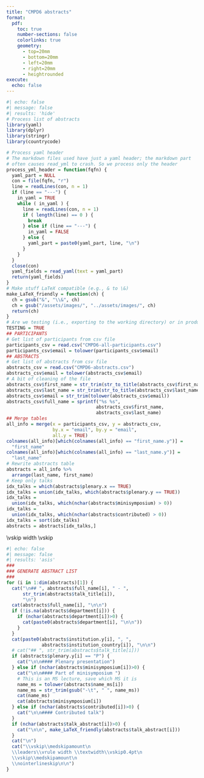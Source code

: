 ```yaml
---
title: "CMPD6 abstracts"
format:
  pdf:
    toc: true
    number-sections: false
    colorlinks: true
    geometry:
      - top=20mm
      - bottom=20mm
      - left=20mm
      - right=20mm
      - heightrounded
execute:
  echo: false
---
```



```r
#| echo: false
#| message: false
#| results: 'hide'
# Process list of abstracts
library(yaml)
library(dplyr)
library(stringr)
library(countrycode)

# Process yaml header
# The markdown files used have just a yaml header; the markdown part
# often causes read_yml to crash. So we process only the header
process_yml_header = function(fqfn) {
  yaml_part = NULL
  con = file(fqfn, "r")
  line = readLines(con, n = 1)
  if (line == "---") {
    in_yaml = TRUE
    while ( in_yaml ) {
      line = readLines(con, n = 1)
      if ( length(line) == 0 ) {
        break
      } else if (line == "---") {
        in_yaml = FALSE
      } else {
        yaml_part = paste0(yaml_part, line, "\n")
      }
    }
  }
  close(con)
  yaml_fields = read_yaml(text = yaml_part)
  return(yaml_fields)
}
# Make stuff LaTeX compatible (e.g., & to \&)
make_LaTeX_friendly = function(ch) {
  ch = gsub("&", "\\&", ch)
  ch = gsub("/assets/images/", "../assets/images/", ch)
  return(ch)
}
# Are we testing (i.e., exporting to the working directory) or in production?
TESTING = TRUE
## PARTICIPANTS
# Get list of participants from csv file
participants_csv = read.csv("CMPD6-all-participants.csv")
participants_csv$email = tolower(participants_csv$email)
## ABSTRACTS
# Get list of abstracts from csv file
abstracts_csv = read.csv("CMPD6-abstracts.csv")
abstracts_csv$email = tolower(abstracts_csv$email)
# A bit of cleaning of the file
abstracts_csv$first_name = str_trim(str_to_title(abstracts_csv$first_name))
abstracts_csv$last_name = str_trim(str_to_title(abstracts_csv$last_name))
abstracts_csv$email = str_trim(tolower(abstracts_csv$email))
abstracts_csv$full_name = sprintf("%s %s", 
                                 abstracts_csv$first_name,
                                 abstracts_csv$last_name)
## Merge tables
all_info = merge(x = participants_csv, y = abstracts_csv,
                 by.x = "email", by.y = "email", 
                 all.y = TRUE)
colnames(all_info)[which(colnames(all_info) == "first_name.y")] =
  "first_name"
colnames(all_info)[which(colnames(all_info) == "last_name.y")] = 
  "last_name"
# Rewrite abstracts table
abstracts = all_info %>%
  arrange(last_name, first_name)
# Keep only talks
idx_talks = which(abstracts$plenary.x == TRUE)
idx_talks = union(idx_talks, which(abstracts$plenary.y == TRUE))
idx_talks = 
  union(idx_talks, which(nchar(abstracts$minisymposium) > 0))
idx_talks = 
  union(idx_talks, which(nchar(abstracts$contributed) > 0))
idx_talks = sort(idx_talks)
abstracts = abstracts[idx_talks,]
```


\vskip\medskipamount
\leaders\vrule width \textwidth\vskip0.4pt
\vskip\medskipamount
\nointerlineskip
\newpage

```r
#| echo: false
#| message: false
#| results: 'asis'
###
### GENERATE ABSTRACT LIST
###
for (i in 1:dim(abstracts)[1]) {
  cat("\n## ", abstracts$full_name[i], " - ",
      str_trim(abstracts$talk_title[i]),
      "\n")
  cat(abstracts$full_name[i], "\n\n")
  if (!is.na(abstracts$department[i])) {
    if (nchar(abstracts$department[i])>0) {
      cat(paste0(abstracts$department[i], "\n\n"))
    }
  }
  cat(paste0(abstracts$institution.y[i], ", ",
             abstracts$institution_country[i]), "\n\n")
  # cat("## ", str_trim(abstracts$talk_title[i]))
  if (abstracts$plenary.y[i] == "P") {
    cat("\n\n#### Plenary presentation")
  } else if (nchar(abstracts$minisymposium[i])>0) {
    cat("\n\n#### Part of minisymposium ")
    # This is an MS lecture, save which MS it is
    name_ms = tolower(abstracts$name_ms[i])
    name_ms = str_trim(gsub("-\t", " ", name_ms))
    cat(name_ms)
    cat(abstracts$minisymposium[i])
  } else if (nchar(abstracts$contributed[i])>0) {
    cat("\n\n#### Contributed talk")
  }
  if (nchar(abstracts$talk_abstract[i])>0) {
    cat("\n\n", make_LaTeX_friendly(abstracts$talk_abstract[i]))
  }
  cat("\n")
  cat("\\vskip\\medskipamount\n
  \\leaders\\vrule width \\textwidth\\vskip0.4pt\n
  \\vskip\\medskipamount\n
  \\nointerlineskip\n\n")
}
```
